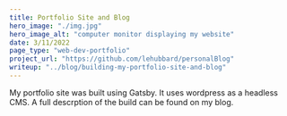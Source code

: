 ```yaml
---
title: Portfolio Site and Blog
hero_image: "./img.jpg"
hero_image_alt: "computer monitor displaying my website"
date: 3/11/2022
page_type: "web-dev-portfolio"
project_url: "https://github.com/lehubbard/personalBlog"
writeup: "../blog/building-my-portfolio-site-and-blog"
---
```

My portfolio site was built using Gatsby. It uses wordpress as a headless CMS. A full descrption of the build can be found on my blog.